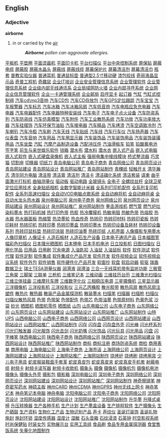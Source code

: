 ==English==

===Adjective===
'''airborne'''
#in or carried by the [[air]]
#:'''''Airborne''' pollen can aggravate allergies.''
[http://www.02188888888.com/itcp007/001.htm 平板机]
[http://www.02188888888.com/itcp007/002.htm 平垫圈]
[http://www.02188888888.com/itcp007/003.htm 平面烫画机]
[http://www.02188888888.com/itcp007/004.htm 平面印卡机]
[http://www.02188888888.com/itcp007/005.htm 平台扫描仪]
[http://www.02188888888.com/itcp007/006.htm 平台中央控制系统]
[http://www.02188888888.com/itcp007/007.htm 屏保贴]
[http://www.02188888888.com/itcp007/008.htm 屏蔽电缆]
[http://www.02188888888.com/itcp007/009.htm 屏蔽胶]
[http://www.02188888888.com/itcp007/010.htm 屏蔽水晶头]
[http://www.02188888888.com/itcp007/011.htm 屏蔽线]
[http://www.02188888888.com/itcp007/012.htm 屏蔽线缆]
[http://www.02188888888.com/itcp007/013.htm 屏幕保护片]
[http://www.02188888888.com/itcp007/014.htm 屏幕清洁剂]
[http://www.02188888888.com/itcp007/015.htm 屏幕清洁巾]
[http://www.02188888888.com/itcp007/016.htm 瓶套]
[http://www.02188888888.com/itcp007/017.htm 普教实验仪器]
[http://www.02188888888.com/itcp007/018.htm 普通耳机]
[http://www.02188888888.com/itcp007/019.htm 普通鼠标垫]
[http://www.02188888888.com/itcp007/020.htm 普通型2.5寸移动硬]
[http://www.02188888888.com/itcp007/021.htm 漆包绞线]
[http://www.02188888888.com/itcp007/022.htm 奇丽液晶显示品]
[http://www.02188888888.com/itcp007/023.htm 奇普工程机]
[http://www.02188888888.com/itcp007/024.htm 奇趣鼠]
[http://www.02188888888.com/itcp007/025.htm 企业IT培训]
[http://www.02188888888.com/itcp007/026.htm 企业安全管理信息系统]
[http://www.02188888888.com/itcp007/027.htm 企业管理软件]
[http://www.02188888888.com/itcp007/028.htm 企业管理信息系统]
[http://www.02188888888.com/itcp007/029.htm 企业级内部无线通讯系]
[http://www.02188888888.com/itcp007/030.htm 企业局域网防火墙]
[http://www.02188888888.com/itcp007/031.htm 企业内部寻呼系统]
[http://www.02188888888.com/itcp007/032.htm 企业网]
[http://www.02188888888.com/itcp007/033.htm 企业信息管理软件]
[http://www.02188888888.com/itcp007/034.htm 企业一卡通管理系统]
[http://www.02188888888.com/itcp007/035.htm 企业邮局]
[http://www.02188888888.com/itcp007/036.htm 启哼显卡]
[http://www.02188888888.com/itcp007/037.htm 起订器]
[http://www.02188888888.com/itcp007/038.htm 气缸]
[http://www.02188888888.com/itcp007/039.htm 气缸式控制阀]
[http://www.02188888888.com/itcp007/040.htm 汽车cd\mp3音响]
[http://www.02188888888.com/itcp007/041.htm 汽车CD包]
[http://www.02188888888.com/itcp007/042.htm 汽车CD存放包]
[http://www.02188888888.com/itcp007/043.htm 汽车GPS定位跟踪]
[http://www.02188888888.com/itcp007/044.htm 汽车宝宝]
[http://www.02188888888.com/itcp007/045.htm 汽车报警器]
[http://www.02188888888.com/itcp007/046.htm 汽车标志]
[http://www.02188888888.com/itcp007/047.htm 汽车冰箱]
[http://www.02188888888.com/itcp007/048.htm 汽车冰箱风扇]
[http://www.02188888888.com/itcp007/049.htm 汽车低音炮]
[http://www.02188888888.com/itcp007/050.htm 汽车电瓶应急充电器]
[http://www.02188888888.com/itcp007/051.htm 汽车电器]
[http://www.02188888888.com/itcp007/052.htm 汽车电器配件]
[http://www.02188888888.com/itcp007/053.htm 汽车电器特种安装线]
[http://www.02188888888.com/itcp007/054.htm 汽车电子]
[http://www.02188888888.com/itcp007/055.htm 汽车电子点火设备]
[http://www.02188888888.com/itcp007/056.htm 汽车防盗系列]
[http://www.02188888888.com/itcp007/057.htm 汽车防盗线]
[http://www.02188888888.com/itcp007/058.htm 汽车仿真模型]
[http://www.02188888888.com/itcp007/059.htm 汽车附件]
[http://www.02188888888.com/itcp007/060.htm 汽车工业散热系统]
[http://www.02188888888.com/itcp007/061.htm 汽车功放]
[http://www.02188888888.com/itcp007/062.htm 汽车功率放大器]
[http://www.02188888888.com/itcp007/063.htm 汽车挂摆饰]
[http://www.02188888888.com/itcp007/064.htm 汽车环保节油贴]
[http://www.02188888888.com/itcp007/065.htm 汽车接电器]
[http://www.02188888888.com/itcp007/066.htm 汽车精品]
[http://www.02188888888.com/itcp007/067.htm 汽车烤漆]
[http://www.02188888888.com/itcp007/068.htm 汽车空调致冷剂]
[http://www.02188888888.com/itcp007/069.htm 汽车喇叭]
[http://www.02188888888.com/itcp007/070.htm 汽车冷柜]
[http://www.02188888888.com/itcp007/071.htm 汽车刷]
[http://www.02188888888.com/itcp007/072.htm 汽车天线]
[http://www.02188888888.com/itcp007/073.htm 汽车贴纸]
[http://www.02188888888.com/itcp007/074.htm 汽车线]
[http://www.02188888888.com/itcp007/075.htm 汽车行车仪]
[http://www.02188888888.com/itcp007/076.htm 汽车扬声器]
[http://www.02188888888.com/itcp007/077.htm 汽车仪表盘]
[http://www.02188888888.com/itcp007/078.htm 汽车音响]
[http://www.02188888888.com/itcp007/079.htm 汽车用品]
[http://www.02188888888.com/itcp007/080.htm 汽车用显示器]
[http://www.02188888888.com/itcp007/081.htm 汽车装饰品]
[http://www.02188888888.com/itcp007/082.htm 汽车装饰用品]
[http://www.02188888888.com/itcp007/083.htm 汽车装饰装璜用品]
[http://www.02188888888.com/itcp007/084.htm 汽车坐垫]
[http://www.02188888888.com/itcp007/085.htm 汽缸]
[http://www.02188888888.com/itcp007/086.htm 汽摩产品制造设备]
[http://www.02188888888.com/itcp007/087.htm 汽配冲压件]
[http://www.02188888888.com/itcp007/088.htm 汽油滑板车]
[http://www.02188888888.com/itcp007/089.htm 铅笔]
[http://www.02188888888.com/itcp007/090.htm 铅酸蓄电池]
[http://www.02188888888.com/itcp007/091.htm 签字笔]
[http://www.02188888888.com/itcp007/092.htm 前生与来世娱乐软件]
[http://www.02188888888.com/itcp007/093.htm 钱箱]
[http://www.02188888888.com/itcp007/094.htm 潜水布]
[http://www.02188888888.com/itcp007/095.htm 潜水料]
[http://www.02188888888.com/itcp007/096.htm 潜水衣]
[http://www.02188888888.com/itcp007/097.htm 嵌入式产品]
[http://www.02188888888.com/itcp007/098.htm 嵌入式电脑]
[http://www.02188888888.com/itcp007/099.htm 嵌入式软件]
[http://www.02188888888.com/itcp007/100.htm 嵌入式硬盘录像机]
[http://www.02188888888.com/itcp007/101.htm 嵌入式主板]
[http://www.02188888888.com/itcp007/102.htm 强弱电集中接线模块]
[http://www.02188888888.com/itcp007/103.htm 桥式整流器]
[http://www.02188888888.com/itcp007/104.htm 巧灵猫]
[http://www.02188888888.com/itcp007/105.htm 切割座]
[http://www.02188888888.com/itcp007/106.htm 切换器]
[http://www.02188888888.com/itcp007/107.htm 切纸刀]
[http://www.02188888888.com/itcp007/108.htm 青岛电脑公司]
[http://www.02188888888.com/itcp007/109.htm 青岛电子商务]
[http://www.02188888888.com/itcp007/110.htm 青岛网络公司]
[http://www.02188888888.com/itcp007/111.htm 青岛网页设计]
[http://www.02188888888.com/itcp007/112.htm 青岛网站建设]
[http://www.02188888888.com/itcp007/113.htm 青岛网站设计]
[http://www.02188888888.com/itcp007/114.htm 青岛网站推广]
[http://www.02188888888.com/itcp007/115.htm 青岛网站制作]
[http://www.02188888888.com/itcp007/116.htm 青稞纸]
[http://www.02188888888.com/itcp007/117.htm 轻触开关]
[http://www.02188888888.com/itcp007/118.htm 清华瀚志]
[http://www.02188888888.com/itcp007/119.htm 清华同方电脑]
[http://www.02188888888.com/itcp007/120.htm 清洁带]
[http://www.02188888888.com/itcp007/121.htm 清洁膏]
[http://www.02188888888.com/itcp007/122.htm 清洁剂]
[http://www.02188888888.com/itcp007/123.htm 清洁卡]
[http://www.02188888888.com/itcp007/124.htm 清洁磷化系统]
[http://www.02188888888.com/itcp007/125.htm 清洁套装]
[http://www.02188888888.com/itcp007/126.htm 请柬]
[http://www.02188888888.com/itcp007/127.htm 曲平面激光打标机]
[http://www.02188888888.com/itcp007/128.htm 曲轴测量仪]
[http://www.02188888888.com/itcp007/129.htm 驱动板]
[http://www.02188888888.com/itcp007/130.htm 驱动电路]
[http://www.02188888888.com/itcp007/131.htm 全玻镜头]
[http://www.02188888888.com/itcp007/132.htm 全电子]
[http://www.02188888888.com/itcp007/133.htm 全螺纹丝杆]
[http://www.02188888888.com/itcp007/134.htm 全球卫星定位应用技术]
[http://www.02188888888.com/itcp007/135.htm 全身贴纸相机]
[http://www.02188888888.com/itcp007/136.htm 全数字智能计米器]
[http://www.02188888888.com/itcp007/137.htm 全系列打印机配件]
[http://www.02188888888.com/itcp007/138.htm 全系列复印机配件]
[http://www.02188888888.com/itcp007/139.htm 全系列高速扫描仪]
[http://www.02188888888.com/itcp007/140.htm 全自动VOD电脑点歌系统]
[http://www.02188888888.com/itcp007/141.htm 全自动麻将机]
[http://www.02188888888.com/itcp007/142.htm 全自动麻将桌]
[http://www.02188888888.com/itcp007/143.htm 全自动水龙头热水器]
[http://www.02188888888.com/itcp007/144.htm 泉州电脑公司]
[http://www.02188888888.com/itcp007/145.htm 泉州电子商务]
[http://www.02188888888.com/itcp007/146.htm 泉州网络公司]
[http://www.02188888888.com/itcp007/147.htm 泉州网页设计]
[http://www.02188888888.com/itcp007/148.htm 泉州网站建设]
[http://www.02188888888.com/itcp007/149.htm 泉州网站设计]
[http://www.02188888888.com/itcp007/150.htm 泉州网站推广]
[http://www.02188888888.com/itcp007/151.htm 泉州网站制作]
[http://www.02188888888.com/itcp007/152.htm 拳击游戏机]
[http://www.02188888888.com/itcp007/153.htm 燃气管]
[http://www.02188888888.com/itcp007/154.htm 燃气炉灶]
[http://www.02188888888.com/itcp007/155.htm 染料墨水]
[http://www.02188888888.com/itcp007/156.htm 热打码机械]
[http://www.02188888888.com/itcp007/157.htm 热打印色带]
[http://www.02188888888.com/itcp007/158.htm 热胶]
[http://www.02188888888.com/itcp007/159.htm 热冷覆膜机]
[http://www.02188888888.com/itcp007/160.htm 热敏电阻]
[http://www.02188888888.com/itcp007/161.htm 热敏色带]
[http://www.02188888888.com/itcp007/162.htm 热熔胶]
[http://www.02188888888.com/itcp007/163.htm 热水器]
[http://www.02188888888.com/itcp007/164.htm 热水器面板]
[http://www.02188888888.com/itcp007/165.htm 热缩管]
[http://www.02188888888.com/itcp007/166.htm 热烫墨轮]
[http://www.02188888888.com/itcp007/167.htm 热血传奇]
[http://www.02188888888.com/itcp007/168.htm 热转印]
[http://www.02188888888.com/itcp007/169.htm 热转印材料]
[http://www.02188888888.com/itcp007/170.htm 热转印瓷板]
[http://www.02188888888.com/itcp007/171.htm 热转印耗材]
[http://www.02188888888.com/itcp007/172.htm 热转印机]
[http://www.02188888888.com/itcp007/173.htm 热转印墨]
[http://www.02188888888.com/itcp007/174.htm 热转印墨盒]
[http://www.02188888888.com/itcp007/175.htm 热转印墨水]
[http://www.02188888888.com/itcp007/176.htm 热转印设备及耗材]
[http://www.02188888888.com/itcp007/177.htm 热转印设备系列]
[http://www.02188888888.com/itcp007/178.htm 热转印鼠标垫]
[http://www.02188888888.com/itcp007/179.htm 热转印涂层]
[http://www.02188888888.com/itcp007/180.htm 热转印油墨]
[http://www.02188888888.com/itcp007/181.htm 热转印纸]
[http://www.02188888888.com/itcp007/182.htm 人机界面]
[http://www.02188888888.com/itcp007/183.htm 人像摄影专用墨水]
[http://www.02188888888.com/itcp007/184.htm 人像印章机]
[http://www.02188888888.com/itcp007/185.htm 人像证卡]
[http://www.02188888888.com/itcp007/186.htm 人造石板材]
[http://www.02188888888.com/itcp007/187.htm 人造石生产设备]
[http://www.02188888888.com/itcp007/188.htm 日本电子通讯产品]
[http://www.02188888888.com/itcp007/189.htm 日本福图宽幅彩色扫描仪]
[http://www.02188888888.com/itcp007/190.htm 日本理光晒图机]
[http://www.02188888888.com/itcp007/191.htm 日本锂电]
[http://www.02188888888.com/itcp007/192.htm 日本手机电池]
[http://www.02188888888.com/itcp007/193.htm 日立投影机]
[http://www.02188888888.com/itcp007/194.htm 日图扫描仪]
[http://www.02188888888.com/itcp007/195.htm 日用化学品]
[http://www.02188888888.com/itcp007/196.htm 日用品]
[http://www.02188888888.com/itcp007/197.htm 日用刷]
[http://www.02188888888.com/itcp007/198.htm 冗余电源]
[http://www.02188888888.com/itcp007/199.htm 入油匙扣]
[http://www.02188888888.com/itcp007/200.htm 入油鼠]
[http://www.02188888888.com/itcp007/201.htm 入油鼠标]
[http://www.02188888888.com/itcp007/202.htm 软件]
[http://www.02188888888.com/itcp007/203.htm 软件测试]
[http://www.02188888888.com/itcp007/204.htm 软件代理]
[http://www.02188888888.com/itcp007/205.htm 软件定制]
[http://www.02188888888.com/itcp007/206.htm 软件集成]
[http://www.02188888888.com/itcp007/207.htm 软件集成化产品开发]
[http://www.02188888888.com/itcp007/208.htm 软件开发]
[http://www.02188888888.com/itcp007/209.htm 软件视频会议]
[http://www.02188888888.com/itcp007/210.htm 软件视频会议系统]
[http://www.02188888888.com/itcp007/211.htm 软件外包]
[http://www.02188888888.com/itcp007/212.htm 软件销售]
[http://www.02188888888.com/itcp007/213.htm 软件硬件化产品开发]
[http://www.02188888888.com/itcp007/214.htm 软面抄]
[http://www.02188888888.com/itcp007/215.htm 软盘]
[http://www.02188888888.com/itcp007/216.htm 软启动器]
[http://www.02188888888.com/itcp007/217.htm 软驱]
[http://www.02188888888.com/itcp007/218.htm 瑞盾数据卫士]
[http://www.02188888888.com/itcp007/219.htm 瑞士TESA测量仪器]
[http://www.02188888888.com/itcp007/220.htm 润滑液]
[http://www.02188888888.com/itcp007/221.htm 润滑油]
[http://www.02188888888.com/itcp007/222.htm 三合一无线耳机带有监听功能]
[http://www.02188888888.com/itcp007/223.htm 三极管]
[http://www.02188888888.com/itcp007/224.htm 三角架]
[http://www.02188888888.com/itcp007/225.htm 三脚架]
[http://www.02188888888.com/itcp007/226.htm 三联单]
[http://www.02188888888.com/itcp007/227.htm 三枪机]
[http://www.02188888888.com/itcp007/228.htm 三维笔记本]
[http://www.02188888888.com/itcp007/229.htm 三维动画]
[http://www.02188888888.com/itcp007/230.htm 三维挂历台历]
[http://www.02188888888.com/itcp007/231.htm 三维激光扫描仪]
[http://www.02188888888.com/itcp007/232.htm 三维立体挂画]
[http://www.02188888888.com/itcp007/233.htm 三维摩托车牌]
[http://www.02188888888.com/itcp007/234.htm 三维数字化仪]
[http://www.02188888888.com/itcp007/235.htm 三相稳压电源]
[http://www.02188888888.com/itcp007/236.htm 三星摄像机]
[http://www.02188888888.com/itcp007/237.htm 三星显示器]
[http://www.02188888888.com/itcp007/238.htm 三洋摄像机]
[http://www.02188888888.com/itcp007/239.htm 三洋投影机]
[http://www.02188888888.com/itcp007/240.htm 三洋投影仪]
[http://www.02188888888.com/itcp007/241.htm 三元乙丙橡胶]
[http://www.02188888888.com/itcp007/242.htm 散光胶带]
[http://www.02188888888.com/itcp007/243.htm 散热风扇]
[http://www.02188888888.com/itcp007/244.htm 散热风扇注塑件]
[http://www.02188888888.com/itcp007/245.htm 散热片]
[http://www.02188888888.com/itcp007/246.htm 散热器]
[http://www.02188888888.com/itcp007/247.htm 散装产品金属探测机]
[http://www.02188888888.com/itcp007/248.htm 散装墨水]
[http://www.02188888888.com/itcp007/249.htm 扫描笔]
[http://www.02188888888.com/itcp007/250.htm 扫描器]
[http://www.02188888888.com/itcp007/251.htm 扫描枪]
[http://www.02188888888.com/itcp007/252.htm 扫描仪]
[http://www.02188888888.com/itcp007/253.htm 扫描仪散热风扇]
[http://www.02188888888.com/itcp007/254.htm 色带]
[http://www.02188888888.com/itcp007/255.htm 色带架]
[http://www.02188888888.com/itcp007/256.htm 色带配件]
[http://www.02188888888.com/itcp007/257.htm 色带芯]
[http://www.02188888888.com/itcp007/258.htm 色带油墨]
[http://www.02188888888.com/itcp007/259.htm 色带原材料]
[http://www.02188888888.com/itcp007/260.htm 色膏色浆]
[http://www.02188888888.com/itcp007/261.htm 沙袋]
[http://www.02188888888.com/itcp007/262.htm 砂光]
[http://www.02188888888.com/itcp007/263.htm 晒图机]
[http://www.02188888888.com/itcp007/264.htm 晒图机零件]
[http://www.02188888888.com/itcp007/265.htm 晒图纸]
[http://www.02188888888.com/itcp007/266.htm 山包]
[http://www.02188888888.com/itcp007/267.htm 山东电脑公司]
[http://www.02188888888.com/itcp007/268.htm 山东电子商务]
[http://www.02188888888.com/itcp007/269.htm 山东网络公司]
[http://www.02188888888.com/itcp007/270.htm 山东网页设计]
[http://www.02188888888.com/itcp007/271.htm 山东网站建设]
[http://www.02188888888.com/itcp007/272.htm 山东网站设计]
[http://www.02188888888.com/itcp007/273.htm 山东网站推广]
[http://www.02188888888.com/itcp007/274.htm 山东网站制作]
[http://www.02188888888.com/itcp007/275.htm 山特UPS]
[http://www.02188888888.com/itcp007/276.htm 山西电脑公司]
[http://www.02188888888.com/itcp007/277.htm 山西电子商务]
[http://www.02188888888.com/itcp007/278.htm 山西网络公司]
[http://www.02188888888.com/itcp007/279.htm 山西网页设计]
[http://www.02188888888.com/itcp007/280.htm 山西网站建设]
[http://www.02188888888.com/itcp007/281.htm 山西网站设计]
[http://www.02188888888.com/itcp007/282.htm 山西网站推广]
[http://www.02188888888.com/itcp007/283.htm 山西网站制作]
[http://www.02188888888.com/itcp007/284.htm 闪存]
[http://www.02188888888.com/itcp007/285.htm 闪存盘]
[http://www.02188888888.com/itcp007/286.htm 闪存盘外壳]
[http://www.02188888888.com/itcp007/287.htm 闪光棒]
[http://www.02188888888.com/itcp007/288.htm 闪光杯系列]
[http://www.02188888888.com/itcp007/289.htm 闪光灯触发器]
[http://www.02188888888.com/itcp007/290.htm 闪光服饰]
[http://www.02188888888.com/itcp007/291.htm 闪光击剑]
[http://www.02188888888.com/itcp007/292.htm 闪光奶嘴]
[http://www.02188888888.com/itcp007/293.htm 闪光饰品]
[http://www.02188888888.com/itcp007/294.htm 闪光玩具]
[http://www.02188888888.com/itcp007/295.htm 闪光用品]
[http://www.02188888888.com/itcp007/296.htm 闪盘]
[http://www.02188888888.com/itcp007/297.htm 闪字棒笔]
[http://www.02188888888.com/itcp007/298.htm 陕西电脑公司]
[http://www.02188888888.com/itcp007/299.htm 陕西电子商务]
[http://www.02188888888.com/itcp007/300.htm 陕西网络公司]
[http://www.02188888888.com/itcp007/301.htm 陕西网页设计]
[http://www.02188888888.com/itcp007/302.htm 陕西网站建设]
[http://www.02188888888.com/itcp007/303.htm 陕西网站设计]
[http://www.02188888888.com/itcp007/304.htm 陕西网站推广]
[http://www.02188888888.com/itcp007/305.htm 陕西网站制作]
[http://www.02188888888.com/itcp007/306.htm 商标]
[http://www.02188888888.com/itcp007/307.htm 商标注册]
[http://www.02188888888.com/itcp007/308.htm 商场防盗系统]
[http://www.02188888888.com/itcp007/309.htm 商检]
[http://www.02188888888.com/itcp007/310.htm 商用表单]
[http://www.02188888888.com/itcp007/311.htm 商用电脑]
[http://www.02188888888.com/itcp007/312.htm 上海电脑公司]
[http://www.02188888888.com/itcp007/313.htm 上海电子商务]
[http://www.02188888888.com/itcp007/314.htm 上海市话]
[http://www.02188888888.com/itcp007/315.htm 上海网络公司]
[http://www.02188888888.com/itcp007/316.htm 上海网页设计]
[http://www.02188888888.com/itcp007/317.htm 上海网站建设]
[http://www.02188888888.com/itcp007/318.htm 上海网站设计]
[http://www.02188888888.com/itcp007/319.htm 上海网站推广]
[http://www.02188888888.com/itcp007/320.htm 上海网站制作]
[http://www.02188888888.com/itcp007/321.htm 烧烤炉]
[http://www.02188888888.com/itcp007/322.htm 烧烤刷]
[http://www.02188888888.com/itcp007/323.htm 烧烤用具]
[http://www.02188888888.com/itcp007/324.htm 少儿电子用具]
[http://www.02188888888.com/itcp007/325.htm 蛇皮服装鞋面手套革]
[http://www.02188888888.com/itcp007/326.htm 蛇皮真皮包]
[http://www.02188888888.com/itcp007/327.htm 蛇皮真皮夹]
[http://www.02188888888.com/itcp007/328.htm 蛇皮真皮手机套]
[http://www.02188888888.com/itcp007/329.htm 射蔽电缆]
[http://www.02188888888.com/itcp007/330.htm 射频卡]
[http://www.02188888888.com/itcp007/331.htm 射频卡读写器]
[http://www.02188888888.com/itcp007/332.htm 射频卡收款机]
[http://www.02188888888.com/itcp007/333.htm 摄象头]
[http://www.02188888888.com/itcp007/334.htm 摄像]
[http://www.02188888888.com/itcp007/335.htm 摄像机]
[http://www.02188888888.com/itcp007/336.htm 摄像机包]
[http://www.02188888888.com/itcp007/337.htm 摄像机电池]
[http://www.02188888888.com/itcp007/338.htm 摄像头]
[http://www.02188888888.com/itcp007/339.htm 摄像头外壳]
[http://www.02188888888.com/itcp007/340.htm 摄影包]
[http://www.02188888888.com/itcp007/341.htm 摄影箱]
[http://www.02188888888.com/itcp007/342.htm 深圳电脑公司]
[http://www.02188888888.com/itcp007/343.htm 深圳电子商务]
[http://www.02188888888.com/itcp007/344.htm 深圳网络公司]
[http://www.02188888888.com/itcp007/345.htm 深圳网页设计]
[http://www.02188888888.com/itcp007/346.htm 深圳网站建设]
[http://www.02188888888.com/itcp007/347.htm 深圳网站设计]
[http://www.02188888888.com/itcp007/348.htm 深圳网站推广]
[http://www.02188888888.com/itcp007/349.htm 深圳网站制作]
[http://www.02188888888.com/itcp007/350.htm 神奇擦镜笔]
[http://www.02188888888.com/itcp007/351.htm 神奇密写药水]
[http://www.02188888888.com/itcp007/352.htm 神硕主板]
[http://www.02188888888.com/itcp007/353.htm 神州CARD]
[http://www.02188888888.com/itcp007/354.htm 神州CDMA ]
[http://www.02188888888.com/itcp007/355.htm 神州GPRS]
[http://www.02188888888.com/itcp007/356.htm 神州无线上网卡]
[http://www.02188888888.com/itcp007/357.htm 神舟笔记本]
[http://www.02188888888.com/itcp007/358.htm 神舟笔记本电脑]
[http://www.02188888888.com/itcp007/359.htm 神舟电脑]
[http://www.02188888888.com/itcp007/360.htm 沈阳电脑公司]
[http://www.02188888888.com/itcp007/361.htm 沈阳电子商务]
[http://www.02188888888.com/itcp007/362.htm 沈阳网络公司]
[http://www.02188888888.com/itcp007/363.htm 沈阳网页设计]
[http://www.02188888888.com/itcp007/364.htm 沈阳网站建设]
[http://www.02188888888.com/itcp007/365.htm 沈阳网站设计]
[http://www.02188888888.com/itcp007/366.htm 沈阳网站推广]
[http://www.02188888888.com/itcp007/367.htm 沈阳网站制作]
[http://www.02188888888.com/itcp007/368.htm 升华墨]
[http://www.02188888888.com/itcp007/369.htm 升降式桌椅]
[http://www.02188888888.com/itcp007/370.htm 升压转换器]
[http://www.02188888888.com/itcp007/371.htm 生产各种手机]
[http://www.02188888888.com/itcp007/372.htm 生产计划]
[http://www.02188888888.com/itcp007/373.htm 生产墨盒设备]
[http://www.02188888888.com/itcp007/374.htm 生产排程软件]
[http://www.02188888888.com/itcp007/375.htm 生产摄像头]
[http://www.02188888888.com/itcp007/376.htm 生产硒鼓]
[http://www.02188888888.com/itcp007/377.htm 生产资料]
[http://www.02188888888.com/itcp007/378.htm 生物化工产品]
[http://www.02188888888.com/itcp007/379.htm 生物识别产品]
[http://www.02188888888.com/itcp007/380.htm 声卡]
[http://www.02188888888.com/itcp007/381.htm 声纹仪]
[http://www.02188888888.com/itcp007/382.htm 圣诞灯装饰]
[http://www.02188888888.com/itcp007/383.htm 圣诞礼物]
[http://www.02188888888.com/itcp007/384.htm 施封]
[http://www.02188888888.com/itcp007/385.htm 施封环锁]
[http://www.02188888888.com/itcp007/386.htm 湿度传感器]
[http://www.02188888888.com/itcp007/387.htm 湿度计]
[http://www.02188888888.com/itcp007/388.htm 湿敏]
[http://www.02188888888.com/itcp007/389.htm 石头音箱]
[http://www.02188888888.com/itcp007/390.htm 石纹浸漆]
[http://www.02188888888.com/itcp007/391.htm 石英钟]
[http://www.02188888888.com/itcp007/392.htm 时空影视系统]
[http://www.02188888888.com/itcp007/393.htm 时尚保健贴]
[http://www.02188888888.com/itcp007/394.htm 时装女包]
[http://www.02188888888.com/itcp007/395.htm 实物展示台]
[http://www.02188888888.com/itcp007/396.htm 实用工具组]
[http://www.02188888888.com/itcp007/397.htm 食品刷]
[http://www.02188888888.com/itcp007/398.htm 食品专用金属探测器]
[http://www.02188888888.com/itcp007/399.htm 食堂售饭系统]
[http://www.02188888888.com/itcp007/400.htm 矢量化地图制作]